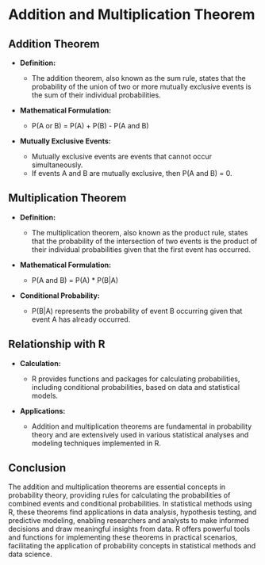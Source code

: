 # Addition and Multiplication Theorem

## Addition Theorem

- **Definition:**
  - The addition theorem, also known as the sum rule, states that the probability of the union of two or more mutually exclusive events is the sum of their individual probabilities.

- **Mathematical Formulation:**
  - P(A or B) = P(A) + P(B) - P(A and B)

- **Mutually Exclusive Events:**
  - Mutually exclusive events are events that cannot occur simultaneously.
  - If events A and B are mutually exclusive, then P(A and B) = 0.

## Multiplication Theorem

- **Definition:**
  - The multiplication theorem, also known as the product rule, states that the probability of the intersection of two events is the product of their individual probabilities given that the first event has occurred.

- **Mathematical Formulation:**
  - P(A and B) = P(A) * P(B|A)

- **Conditional Probability:**
  - P(B|A) represents the probability of event B occurring given that event A has already occurred.

## Relationship with R

- **Calculation:**
  - R provides functions and packages for calculating probabilities, including conditional probabilities, based on data and statistical models.

- **Applications:**
  - Addition and multiplication theorems are fundamental in probability theory and are extensively used in various statistical analyses and modeling techniques implemented in R.

## Conclusion

The addition and multiplication theorems are essential concepts in probability theory, providing rules for calculating the probabilities of combined events and conditional probabilities. In statistical methods using R, these theorems find applications in data analysis, hypothesis testing, and predictive modeling, enabling researchers and analysts to make informed decisions and draw meaningful insights from data. R offers powerful tools and functions for implementing these theorems in practical scenarios, facilitating the application of probability concepts in statistical methods and data science.